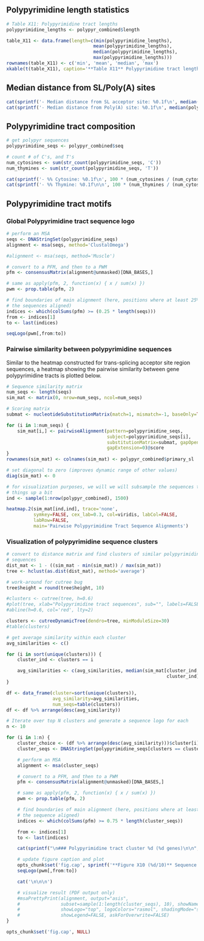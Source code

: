## Polypyrimidine length statistics

```r
# Table X11: Polypyrimidine tract lengths
polypyrimidine_lengths <- polypyr_combined$length

table_X11 <- data.frame(length=c(min(polypyrimidine_lengths),
                                mean(polypyrimidine_lengths),
                                median(polypyrimidine_lengths),
                                max(polypyrimidine_lengths)))
rownames(table_X11) <- c('min', 'mean', 'median', 'max')
xkable(t(table_X11), caption='**Table X11** Polypyrimidine tract length statistics.')
```

## Median distance from SL/Poly(A) sites

```r
cat(sprintf('- Median distance from SL acceptor site: %0.1f\n', median(polypyr_combined$sl_dist)))
cat(sprintf('- Median distance from Poly(A) site: %0.1f\n', median(polypyr_combined$polya_dist)))
```

## Polypyrimidine tract composition

```r
# get polypyr sequences
polypyrimidine_seqs <- polypyr_combined$seq

# count # of C's, and T's
num_cytosines <- sum(str_count(polypyrimidine_seqs, 'C'))
num_thymines <- sum(str_count(polypyrimidine_seqs, 'T'))

cat(sprintf('- %% Cytosine: %0.1f\n', 100 * (num_cytosines / (num_cytosines + num_thymines))))
cat(sprintf('- %% Thymine: %0.1f\n\n', 100 * (num_thymines / (num_cytosines + num_thymines))))
```

## Polypyrimidine tract motifs

### Global Polypyrimidine tract sequence logo

```r
# perform an MSA
seqs <- DNAStringSet(polypyrimidine_seqs)
alignment <- msa(seqs, method='ClustalOmega')

#alignment <- msa(seqs, method='Muscle')

# convert to a PFM, and then to a PWM
pfm <- consensusMatrix(alignment@unmasked)[DNA_BASES,]

# same as apply(pfm, 2, function(x) { x / sum(x) })
pwm <- prop.table(pfm, 2)

# find boundaries of main alignment (here, positions where at least 25% of
# the sequences aligned)
indices <- which(colSums(pfm) >= (0.25 * length(seqs)))
from <- indices[1]
to <- last(indices)

seqLogo(pwm[,from:to])
```

### Pairwise similarity between polypyrimidine sequences

Similar to the heatmap constructed for trans-splicing acceptor site region
sequences, a heatmap showing the pairwise similarity between gene
polypyrimidine tracts is plotted below.

```r
# Sequence similarity matrix
num_seqs <- length(seqs)
sim_mat <- matrix(0, nrow=num_seqs, ncol=num_seqs)

# Scoring matrix
submat <- nucleotideSubstitutionMatrix(match=1, mismatch=-1, baseOnly=TRUE)

for (i in 1:num_seqs) {
    sim_mat[i,] <- pairwiseAlignment(pattern=polypyrimidine_seqs,
                                     subject=polypyrimidine_seqs[i],
                                     substitutionMatrix=submat, gapOpening=0,
                                     gapExtension=0)@score
}
rownames(sim_mat) <- colnames(sim_mat) <- polypyr_combined$primary_sl

# set diagonal to zero (improves dynamic range of other values)
diag(sim_mat) <- 0

# for visualization purposes, we will we will subsample the sequences to speed
# things up a bit
ind <- sample(1:nrow(polypyr_combined), 1500)

heatmap.2(sim_mat[ind,ind], trace='none', 
          symkey=FALSE, cex_lab=0.3, col=viridis, labCol=FALSE,
          labRow=FALSE,
          main='Pairwise Polypyrimidine Tract Sequence Alignments')
```

### Visualization of polypyrimidine sequence clusters

```r
# convert to distance matrix and find clusters of similar polypyrimidine tract
# sequences 
dist_mat <- 1 - ((sim_mat - min(sim_mat)) / max(sim_mat))
tree <- hclust(as.dist(dist_mat), method='average')

# work-around for cutree bug
tree$height = round(tree$height, 10)

#clusters <- cutree(tree, h=0.6)
#plot(tree, xlab="Polypyrimidine tract sequences", sub="", labels=FALSE)
#abline(h=0.6, col='red', lty=2)

clusters <- cutreeDynamicTree(dendro=tree, minModuleSize=30)
#table(clusters)

# get average similarity within each cluster
avg_similarities <- c()

for (i in sort(unique(clusters))) {
    cluster_ind <- clusters == i

    avg_similarities <- c(avg_similarities, median(sim_mat[cluster_ind,
                                                           cluster_ind]))
}

df <- data_frame(cluster=sort(unique(clusters)), 
                 avg_similarity=avg_similarities,
                 num_seqs=table(clusters))
df <- df %>% arrange(desc(avg_similarity))
```

```r
# Iterate over top N clusters and generate a sequence logo for each
n <- 10

for (i in 1:n) {
    cluster_choice <- (df %>% arrange(desc(avg_similarity)))$cluster[i]
    cluster_seqs <- DNAStringSet(polypyrimidine_seqs[clusters == cluster_choice])

    # perform an MSA
    alignment <- msa(cluster_seqs)

    # convert to a PFM, and then to a PWM
    pfm <- consensusMatrix(alignment@unmasked)[DNA_BASES,]

    # same as apply(pfm, 2, function(x) { x / sum(x) })
    pwm <- prop.table(pfm, 2)

    # find boundaries of main alignment (here, positions where at least 75% of
    # the sequence aligned)
    indices <- which(colSums(pfm) >= 0.75 * length(cluster_seqs))

    from <- indices[1]
    to <- last(indices)

    cat(sprintf("\n### Polypyrimidine tract cluster %d (%d genes)\n\n", i, df$num_seqs[i]))

    # update figure caption and plot
    opts_chunk$set('fig.cap', sprintf('**Figure X10 (%d/10)** Sequence motifs for most common PolyPyr sequence clusters', i)) 
    seqLogo(pwm[,from:to])

    cat('\n\n\n')

    # visualize result (PDF output only)
    #msaPrettyPrint(alignment, output="asis", 
    #               subset=sample(1:length(cluster_seqs), 10), showNames="none",
    #               showLogo="top", logoColors="rasmol", shadingMode="similar",
    #               showLegend=FALSE, askForOverwrite=FALSE)
}

opts_chunk$set('fig.cap', NULL) 
```
